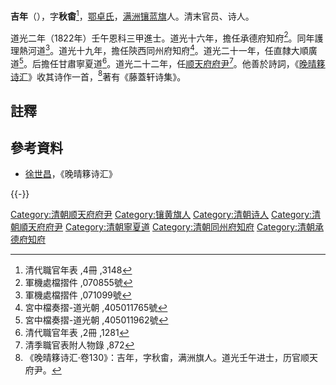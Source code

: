 '''吉年'''（{{bd|？年||？年|}}），字'''秋畬'''<ref>清代職官年表 ,4冊 ,3148</ref>，[[鄂卓氏|鄂卓氏]]，[[满洲|满洲]][[镶黄旗|镶蓝旗]]人。清末官员、诗人。

道光二年（1822年）壬午恩科三甲進士。道光十六年，擔任承德府知府<ref>軍機處檔摺件 ,070855號</ref>。同年護理熱河道<ref>軍機處檔摺件 ,071099號</ref>。道光十九年，擔任陝西同州府知府<ref>宮中檔奏摺-道光朝 ,405011765號</ref>。道光二十一年，任直隸大順廣道<ref>宮中檔奏摺-道光朝 ,405011962號</ref>。后擔任甘肅寧夏道<ref>清代職官年表 ,2冊 ,1281</ref>。道光二十二年，任[[顺天府府尹|顺天府府尹]]<ref>清季職官表附人物錄 ,872</ref>。他善於詩詞，《[[晚晴簃诗汇|晚晴簃诗汇]]》收其诗作一首，<ref>《晚晴簃诗汇·卷130》：吉年，字秋畬，满洲旗人。道光壬午进士，历官顺天府尹。</ref>著有《藤蓋轩诗集》。

==註釋==
{{reflist|2}}

==參考資料==
*[[徐世昌|徐世昌]]，《晚晴簃诗汇》

{{-}}
{{道光二年壬午恩科殿试金榜}}
{{DEFAULTSORT:J}}
[[Category:清朝顺天府府尹|Category:清朝顺天府府尹]]
[[Category:镶黄旗人|Category:镶黄旗人]]
[[Category:清朝诗人|Category:清朝诗人]]
[[Category:清朝順天府府尹|Category:清朝順天府府尹]]
[[Category:清朝寧夏道|Category:清朝寧夏道]]
[[Category:清朝同州府知府|Category:清朝同州府知府]]
[[Category:清朝承德府知府|Category:清朝承德府知府]]